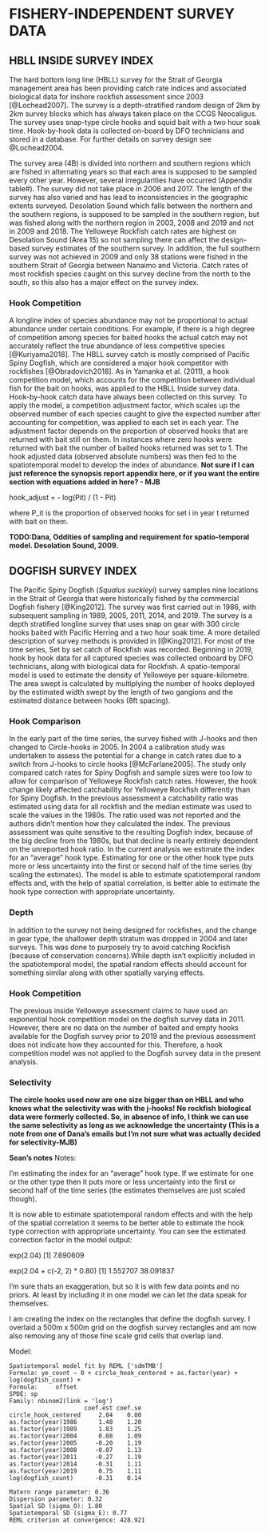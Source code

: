 
\clearpage

# FISHERY-INDEPENDENT SURVEY DATA {#app:index-data}

## HBLL INSIDE SURVEY INDEX {#sec:hbll-index-data}

The hard bottom long line (HBLL) survey for the Strait of Georgia management area has been providing catch rate indices and associated biological data for inshore rockfish assessment since 2003 [@Lochead2007]. The survey is a depth-stratified random design of 2km by 2km survey blocks which has always taken place on the CCGS Neocaligus. The survey uses snap-type circle hooks and squid bait with a two hour soak time. Hook-by-hook data is collected on-board by DFO technicians and stored in a database. For further details on survey design see @Lochead2004.

The survey area (4B) is divided into northern and southern regions which are fished in alternating years so that each area is supposed to be sampled every other year. However, several irregularities have occurred (Appendix table#). The survey did not take place in 2006 and 2017. The length of the survey has also varied and has lead to inconsistencies in the geographic extents surveyed. Desolation Sound which falls between the northern and the southern regions, is supposed to be sampled in the southern region, but was fished along with the northern region in 2003, 2008 and 2019 and not in 2009 and 2018. The Yelloweye Rockfish catch rates are highest on Desolation Sound (Area 15) so not sampling there can affect the design-based survey estimates of the southern survey. In addition, the full southern survey was not achieved in 2009 and only 38 stations were fished in the southern Strait of Georgia between Nanaimo and Victoria. Catch rates of most rockfish species caught on this survey decline from the north to the south, so this also has a major effect on the survey index.

### Hook Competition {#sec:hbll-hook-competition}
A longline index of species abundance may not be proportional to actual abundance under certain conditions. For example, if there is a high degree of competition among species for baited hooks the actual catch may not accurately reflect the true abundance of less competitive species [@Kuriyama2018]. The HBLL survey catch is mostly comprised of Pacific Spiny Dogfish, which are considered a major hook competitor with rockfishes [@Obradovich2018]. As in Yamanka et al. (2011), a hook competition model, which accounts for the competition between individual fish for the bait on hooks, was applied to the HBLL Inside survey data. Hook-by-hook catch data have always been collected on this survey. To apply the model, a competition adjustment factor, which scales up the observed number of each species caught to give the expected number after accounting for competition, was applied to each set in each year. The adjustment factor depends on the proportion of observed hooks that are returned with bait still on them. In instances where zero hooks were returned with bait the number of baited hooks returned was set to 1. The hook adjusted data (observed absolute numbers) was then fed to the spatiotemporal model to develop the index of abundance.
**Not sure if I can just reference the synopsis report appendix here, or if you want the entire section with equations added in here? - MJB**

hook_adjust = - log(Pit) / (1 - Pit)

where P_it is the proportion of observed hooks for set i in year t returned with bait on them.


**TODO:Dana, Oddities of sampling and requirement for spatio-temporal model. Desolation Sound, 2009.**
<!-- These figures are not on the github repo (MJB) so not sure if they are going in the final doc-->


<!-- ```{r} -->
<!-- include_hbll_fig <- function(file) { -->
<!--   knitr::include_graphics(here::here("figs", file), dpi = NA) -->
<!-- } -->
<!-- ``` -->

<!-- ```{r, fig.cap="The raw data. Gray background shading indicates the northern and southern survey areas. The area of the circles represents the number of fish caught per hook after accounting for hook competition."} -->
<!-- include_hbll_fig("hbll-joint-raw-data.pdf")  -->
<!-- ``` -->


<!-- ```{r, out.width="4in", fig.cap="Stochastic Partial Differential Equation (SPDE) mesh from INLA. 400 knots. kmeans clustering algorithm. Samples from all years are shown simultaneously."} -->
<!-- include_hbll_fig("hbll-joint-spde.pdf") -->
<!-- ``` -->

<!-- ```{r, out.width="5in", fig.cap="Area per survey grid cell."} -->
<!-- include_hbll_fig("hbll-area-in-water.pdf") -->
<!-- ``` -->

<!-- ```{r, fig.cap="Baited hooks. Note the substantial difference between the northern and southern areas and the change in the north between 2003--2007 in subsequent years."} -->
<!-- include_hbll_fig("hbll-joint-baited.pdf") -->
<!-- ``` -->

<!-- ```{r, fig.cap="Hook adjustment factor."} -->
<!-- include_hbll_fig("hbll-joint-hook-adjust.pdf") -->
<!-- ``` -->

<!-- ```{r, fig.cap="Predicted relative density in space and time."} -->
<!-- include_hbll_fig("hbll-joint-prediction-log.pdf") -->
<!-- ``` -->

<!-- ```{r, fig.cap="The spatial random effects. These are consistent differences from the expectation in space.", out.width="4in"} -->
<!-- include_hbll_fig("hbll-joint-omega.pdf") -->
<!-- ``` -->

<!-- ```{r, fig.cap="The spatiotemporal random effects. Note the reversion to the mean in area-year combinations without sampling data. Also note the difference in magnitude between the spatiotemporal and spatial random effects."} -->
<!-- include_hbll_fig("hbll-joint-epsilon.pdf") -->
<!-- ``` -->

<!-- ```{r, fig.cap="Randomized quantile residuals from the model shown in space and time."} -->
<!-- include_hbll_fig("hbll-joint-residual-map.pdf") -->
<!-- ``` -->

<!-- ```{r, out.width="4in", fig.cap="The joint relative abundance index. Top panel shows the joint prediction from the spatial temporal model. Included are three versions: (1) random effects and annual means only, (2) adding a depth covariate, and (3) removing the hook adjustment factor. The middle and bottom panels show the joint predictions for the northern and southern areas. All shaded regions represent 95\\% confidence intervals. The joint index timeseries in the top panel have been scaled to have the same geometric mean as the main ``HBLL INS'' index for visualization purposes. In the second and third rows, the solid dots represent years with observations and the open dots represent years without observations. Similarly, the dashed vertical lines indicate years with surveys (mostly) in the southern area."} -->
<!-- include_hbll_fig("hbll-index-components-eps-depth2.pdf") -->
<!-- ``` -->


## DOGFISH SURVEY INDEX {#sec:dogfish-index-data}
The Pacific Spiny Dogfish (*Squalus suckleyi*) survey samples nine locations in the Strait of Georgia that were historically fished by the commercial Dogfish fishery [@King2012]. The survey was first carried out in 1986, with subsequent sampling in 1989, 2005, 2011, 2014, and 2019. The survey is a depth stratified longline survey that uses snap on gear with 300 circle hooks baited with Pacific Herring and a two hour soak time. A more detailed description of survey methods is provided in [@King2012]. For most of the time series, Set by set catch of Rockfish was recorded. Beginning in 2019, hook by hook data for all captured species was collected onboard by DFO technicians, along with biological data for Rockfish. A spatio-temporal model is used to estimate the density of Yelloweye per square-kilometre. The area swept is calculated by multiplying the number of hooks deployed by the estimated width swept by the length of two gangions and the estimated distance between hooks (8ft spacing).

### Hook Comparison {#sec:dog-hook-comparison}
In the early part of the time series, the survey fished with J-hooks and then changed to Circle-hooks in 2005. In 2004 a calibration study was undertaken to assess the potential for a change in catch rates due to a switch from J-hooks to circle hooks [@McFarlane2005]. The study only compared catch rates for Spiny Dogfish and sample sizes were too low to allow for comparison of Yelloweye Rockfish catch rates. However, the hook change likely affected catchability for Yelloweye Rockfish differently than for Spiny Dogfish. In the previous assessment a catchability ratio was estimated using data for all rockfish and the median estimate was used to scale the values in the 1980s. The ratio used was not reported and the authors didn't mention how they calculated the index. The previous assessment was quite sensitive to the resulting Dogfish index, because of the big decline from the 1980s, but that decline is nearly entirely dependent on the unreported hook ratio. In the current analysis we estimate the index for an "average" hook type. Estimating for one or the other hook type puts more or less uncertainty into the first or second half of the time series (by scaling the estimates). The model is able to estimate spatiotemporal random effects and, with the help of spatial correlation, is better able to estimate the hook type correction with appropriate uncertainty.

### Depth {#sec:dog-depth}
In addition to the survey not being designed for rockfishes, and the change in gear type, the shallower depth stratum was dropped in 2004 and later surveys. This was done to purposely try to avoid catching Rockfish (because of conservation concerns).While depth isn't explicitly included in the spatiotemporal model, the spatial random effects should account for something similar along with other spatially varying effects.

### Hook Competition {#sec:dog-hook-competition}
The previous inside Yelloweye assessment claims to have used an exponential hook competition model on the dogfish survey data in 2011. However, there are no data on the number of baited and empty hooks available for the Dogfish survey prior to 2019 and the previous assessment does not indicate how they accounted for this. Therefore, a hook competition model was not applied to the Dogfish survey data in the present analysis.

### Selectivity {#sec:dog-selectivity}
**The circle hooks used now are one size bigger than on HBLL and who knows what the selectivity was with the j-hooks! No rockfish biological data were formerly collected. So, in absence of info, I think we can use the same selectivity as long as we acknowledge the uncertainty (This is a note from one of Dana's emails but I'm not sure what was actually decided for selectivity-MJB)**

**Sean's notes**
Notes:

I'm estimating the index for an "average" hook type. If we estimate for one or the other type then it puts more or less uncertainty into the first or second half of the time series (the estimates themselves are just scaled though).

It is now able to estimate spatiotemporal random effects and with the help of the spatial correlation it seems to be better able to estimate the hook type correction with appropriate uncertainty. You can see the estimated correction factor in the model output:

exp(2.04)
[1] 7.690609

exp(2.04 + c(-2, 2) * 0.80)
[1]  1.552707 38.091837

I'm sure thats an exaggeration, but so it is with few data points and no priors. At least by including it in one model we can let the data speak for themselves.

I am creating the index on the rectangles that define the dogfish survey. I overlaid a 500m x 500m grid on the dogfish survey rectangles and am now also removing any of those fine scale grid cells that overlap land.

<!--figures not in repo-->


<!-- ```{r, fig.cap="SPDE", out.width="4in"} -->
<!-- include_hbll_fig("dogfish-joint-spde.png") -->
<!-- ``` -->

<!-- ```{r, fig.cap="Raw data"} -->
<!-- include_hbll_fig("dogfish-yelloweye-per-area-data.png") -->
<!-- ``` -->

<!-- ```{r, fig.cap="Spatial residuals with some jittering."} -->
<!-- include_hbll_fig("dogfish-residual-map.png") -->
<!-- ``` -->

<!-- ```{r, fig.cap="Prediction with log transformed color scale."} -->
<!-- include_hbll_fig("dogfish-prediction-log.png") -->
<!-- ``` -->

<!-- ```{r, fig.cap="Spatial random effects.", out.width="4in"} -->
<!-- include_hbll_fig("dogfish-omega.png") -->
<!-- ``` -->

<!-- ```{r, fig.cap="Spatiotemporal random effects."} -->
<!-- include_hbll_fig("dogfish-epsilon.png") -->
<!-- ``` -->

<!-- ```{r, fig.cap="Standardized index.", out.width="4in"} -->
<!-- include_hbll_fig("dogfish-index-estimated-hook.png") -->
<!-- ``` -->


\clearpage

Model:

```
Spatiotemporal model fit by REML ['sdmTMB']
Formula: ye_count ~ 0 + circle_hook_centered + as.factor(year) + log(dogfish_count) +
Formula:     offset
SPDE: sp
Family: nbinom2(link = 'log')
                     coef.est coef.se
circle_hook_centered     2.04    0.80
as.factor(year)1986      1.48    1.20
as.factor(year)1989      1.83    1.25
as.factor(year)2004      0.08    1.09
as.factor(year)2005     -0.20    1.19
as.factor(year)2008     -0.07    1.13
as.factor(year)2011     -0.27    1.19
as.factor(year)2014     -0.31    1.11
as.factor(year)2019      0.75    1.11
log(dogfish_count)      -0.31    0.14

Matern range parameter: 0.36
Dispersion parameter: 0.32
Spatial SD (sigma_O): 1.80
Spatiotemporal SD (sigma_E): 0.77
REML criterion at convergence: 428.921
```

